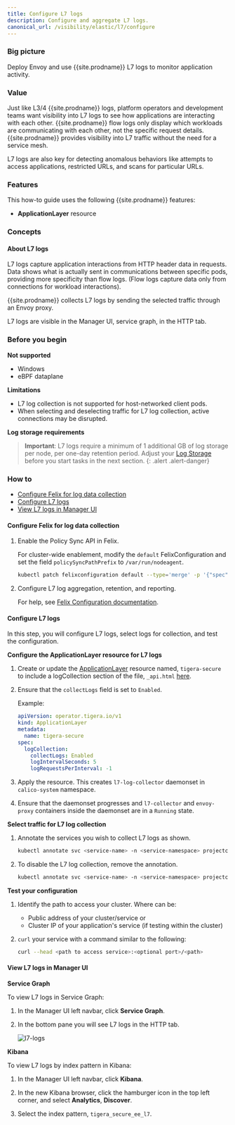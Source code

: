 ```yaml
---
title: Configure L7 logs
description: Configure and aggregate L7 logs.
canonical_url: /visibility/elastic/l7/configure
---
```


### Big picture

Deploy Envoy and use {{site.prodname}} L7 logs to monitor application activity.

### Value

Just like L3/4 {{site.prodname}} logs, platform operators and
development teams want visibility into L7 logs to see how applications are interacting with each
other. {{site.prodname}} flow logs only display which workloads are communicating
with each other, not the specific request details. {{site.prodname}} provides visibility into L7 traffic without the need for a service mesh.

L7 logs are also key for detecting anomalous behaviors like attempts to
access applications, restricted URLs, and scans for particular URLs.

### Features

This how-to guide uses the following {{site.prodname}} features:
- **ApplicationLayer** resource

### Concepts

#### About L7 logs

L7 logs capture application interactions from HTTP header data in requests. Data shows what is actually sent in communications between specific pods, providing more specificity than flow logs. (Flow logs capture data only from connections for workload interactions).

{{site.prodname}} collects L7 logs by sending the selected traffic through an Envoy proxy.

L7 logs are visible in the Manager UI, service graph, in the HTTP tab.

### Before you begin

**Not supported**

* Windows
* eBPF dataplane

**Limitations**

* L7 log collection is not supported for host-networked client pods.
* When selecting and deselecting traffic for L7 log collection, active connections may be disrupted.

**Log storage requirements**

> **Important**: L7 logs require a minimum of 1 additional GB of log storage per node, per one-day retention period. Adjust your [Log Storage](https://docs.tigera.io/maintenance/logstorage/adjust-log-storage-size) before you start tasks in the next section. 
{: .alert .alert-danger}

### How to

- [Configure Felix for log data collection](#configure-felix-for-log-data-collection)
- [Configure L7 logs](#configure-l7-logs)
- [View L7 logs in Manager UI](#view-l7-logs-in-manager-ui)

#### Configure Felix for log data collection

1. Enable the Policy Sync API in Felix. 

     For cluster-wide enablement, modify the `default` FelixConfiguration and set the field `policySyncPathPrefix` to `/var/run/nodeagent`.

    ```bash
    kubectl patch felixconfiguration default --type='merge' -p '{"spec":{"policySyncPathPrefix":"/var/run/nodeagent"}}'
    ```

1. Configure L7 log aggregation, retention, and reporting. 

    For help, see [Felix Configuration documentation]({{site.baseurl}}/reference/felix/configuration#calico-enterprise-specific-configuration).

#### Configure L7 logs

In this step, you will configure L7 logs, select logs for collection, and test the configuration.

**Configure the ApplicationLayer resource for L7 logs** 

1. Create or update the [ApplicationLayer]({{site.baseurl}}/reference/installation/api#operator.tigera.io/v1.ApplicationLayer) resource named, `tigera-secure` to include a logCollection section of the file, `_api.html` [here]({{site.baseurl}}/reference/installation/api). 

1. Ensure that the `collectLogs` field is set to `Enabled`.

   Example:

   ```yaml
   apiVersion: operator.tigera.io/v1
   kind: ApplicationLayer
   metadata:
     name: tigera-secure
   spec:
     logCollection:
       collectLogs: Enabled
       logIntervalSeconds: 5
       logRequestsPerInterval: -1
   ```

1. Apply the resource. This creates `l7-log-collector` daemonset in `calico-system` namespace. 

1. Ensure that the daemonset progresses and `l7-collector` and `envoy-proxy` containers inside the daemonset are in a `Running` state.

**Select traffic for L7 log collection**

1. Annotate the services you wish to collect L7 logs as shown.

   ```bash
   kubectl annotate svc <service-name> -n <service-namespace> projectcalico.org/l7-logging=true
   ```

2. To disable the L7 log collection, remove the annotation.

   ```bash
   kubectl annotate svc <service-name> -n <service-namespace> projectcalico.org/l7-logging-
   ```

**Test your configuration**

1. Identify the path to access your cluster. Where <path> can be:

   * Public address of your cluster/service 
   or
   * Cluster IP of your application's service (if testing within the cluster)

1. `curl` your service with a command similar to the following:

    ```bash
    curl --head <path to access service>:<optional port>/<path>
    ```

#### View L7 logs in Manager UI

**Service Graph**

To view L7 logs in Service Graph:

1. In the Manager UI left navbar, click **Service Graph**. 
1. In the bottom pane you will see L7 logs in the HTTP tab.

    ![l7-logs]({{site.baseurl}}/images/l7-logs.png)

**Kibana**

To view L7 logs by index pattern in Kibana:

1. In the Manager UI left navbar, click **Kibana**. 

1. In the new Kibana browser, click the hamburger icon in the top left corner, and select **Analytics**, **Discover**.

1. Select the index pattern, `tigera_secure_ee_l7`. 
